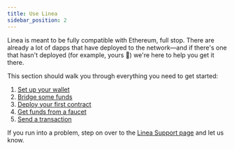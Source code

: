 ```yaml
---
title: Use Linea
sidebar_position: 2
---
```


Linea is meant to be fully compatible with Ethereum, full stop. There are already a lot of dapps that have deployed to the network—and if there's one that hasn't deployed (for example, yours 👀) we're here to help you get it there.

This section should walk you through everything you need to get started:

1. [Set up your wallet](./set-up-your-wallet.md)
2. [Bridge some funds](./docs/use-linea/bridge-funds.md)
3. [Deploy your first contract](./../developers/quickstart/)
4. [Get funds from a faucet](./docs/use-linea/fund.md)
5. [Send a transaction](./docs/use-linea/transfer-funds.md)

If you run into a problem, step on over to the [Linea Support page](https://support.linea.build/hc/en-us) and let us know.
